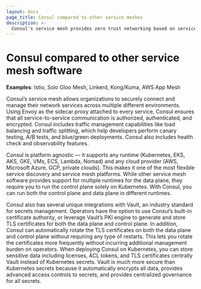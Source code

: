 ```yaml
---
layout: docs
page_title: Consul compared to other service meshes
description: >-
  Consul's service mesh provides zero trust networking based on service identities to authorize, authenticate, and encrypt network services. Consul's service mesh can also provide advanced traffic management capabilities. Although there are many similar capabilities between Consul and other providers like Istio, Solo, Linkerd, Kong, Tetrate, and AWS App Mesh, we highlight the main differentiating factors for help customers compare.
---
```


# Consul compared to other service mesh software

**Examples**: Istio, Solo Gloo Mesh, Linkerd, Kong/Kuma, AWS App Mesh

Consul’s service mesh allows organizations to securely connect and manage their network services across multiple different environments. Using Envoy as the sidecar proxy attached to every service, Consul ensures that all service-to-service communication is authorized, authenticated, and encrypted. Consul includes traffic management capabilities like load balancing and traffic splitting, which help developers perform canary testing, A/B tests, and blue/green deployments. Consul also includes health check and observability features.

Consul is platform agnostic — it supports any runtime (Kubernetes, EKS, AKS, GKE, VMs, ECS, Lambda, Nomad) and any cloud provider (AWS, Microsoft Azure, GCP, private clouds). This makes it one of the most flexible service discovery and service mesh platforms. While other service mesh software provides support for multiple runtimes for the data plane, they require you to run the control plane solely on Kubernetes. With Consul, you can run both the control plane and data plane in different runtimes.

Consul also has several unique integrations with Vault, an industry standard for secrets management. Operators have the option to use Consul’s built-in certificate authority, or leverage Vault’s PKI engine to generate and store TLS certificates for both the data plane and control plane. In addition, Consul can automatically rotate the TLS certificates on both the data plane and control plane without requiring any type of restarts. This lets you rotate the certificates more frequently without incurring additional management burden on operators.
When deploying Consul on Kubernetes, you can store sensitive data including licenses, ACL tokens, and TLS certificates centrally Vault instead of Kubernetes secrets. Vault is much more secure than Kubernetes secrets because it automatically encrypts all data, provides advanced access controls to secrets, and provides centralized governance for all secrets.

